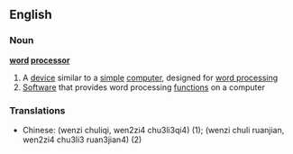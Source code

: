 ==English==
===Noun===
{{wikipedia}}
'''[[word]] [[processor]]'''
#A [[device]] similar to a [[simple]] [[computer]], designed for [[word processing]]
#[[Software]] that provides word processing [[function]]s on a computer

===Translations===
*Chinese: (wenzi chuliqi, wen2zi4 chu3li3qi4) (1); (wenzi chuli ruanjian, wen2zi4 chu3li3 ruan3jian4) (2)